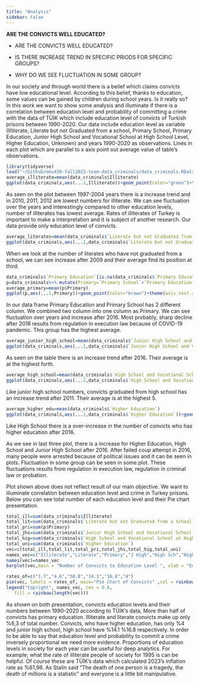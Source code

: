 ```yaml
---
title: "Analysis"
sidebar: false
---
```


**ARE THE CONVICTS WELL EDUCATED?**

-   ARE THE CONVICTS WELL EDUCATED?

-   IS THERE INCREASE TREND IN SPECIFIC PRIODS FOR SPECIFIC GROUPS?

-   WHY DO WE SEE FLUCTUATION IN SOME GROUP?

In our society and through world there is a belief which claims convicts have low educational level. According to this belief, thanks to education, some values can be gained by children during school years. Is it really so? In this work we want to show some analysis and illuminate if there is a correlation between education level and probability of committing a crime with the data of TÜİK which include education level of convicts of Turkish prisons between 1990-2020. Our data include education level as variable (Illiterate, Literate but not Graduated from a school, Primary School, Primary Education, Junior High School and Vocational School at High School Level, Higher Education, Unknown) and years 1990-2020 as observations. Lines in each plot which are parallel to x axis point out average value of table's observations.

```r
library(tidyverse)
load("~/Github/emu430-fall2023-team-data_criminals/data_criminals.RData")
average_illiterate=mean(data_criminals$Illiterate)
ggplot(data_criminals,aes(...1,Illiterate))+geom_point(color="green")+theme(axis.text.x = element_text(angle = 90, hjust = 1))+labs(title = "Illiterate over Years", x = "Years", y = "Number of Illiterates")+geom_hline(yintercept = average_illiterate, col = "green")

```

As seen on the plot between 1997-2004 years there is a increase trend and in 2010, 2011, 2012 are lowest numbers for illiterate. We can see fluctuation over the years and interestingly compared to other education levels, number of illiterates has lowest average. Rates of illiterates of Turkey is important to make a interpretation and it is subject of another research. Our data provide only education level of convicts.

```r
average_literates=mean(data_criminals$`Literate but not Graduated from a School`)
ggplot(data_criminals,aes(...1,data_criminals$`Literate but not Graduated from a School` ))+geom_point(color="red")+theme(axis.text.x = element_text(angle = 90, hjust = 1))+labs(title = "Literate over Years", x = "Years", y = "Number of Literates")+geom_hline(yintercept = average_literates, col = "red")

```

When we look at the number of literates who have not graduated from a school, we can see increase after 2009 and their average find its position at third.

```r
data_criminals$`Primary Education`[is.na(data_criminals$`Primary Education`)] <- 0
p=data_criminals%>% mutate(Primary=`Primary School`+`Primary Education`)
average_primary=mean(p$Primary)
ggplot(p,aes(...1,Primary))+geom_point(color="brown")+theme(axis.text.x = element_text(angle = 90, hjust = 1))+labs(title = "Number of Graduated from Primary School or Education over Years", x = "Years", y = "Number of Primary Education or Primary Scool")+geom_hline(yintercept = average_primary, col = "brown")
```

In our data frame Primary Education and Primary School has 2 different column. We combined two column into one column as Primary. We can see fluctuation over years and increase after 2016. Most probably, sharp decline after 2018 results from regulation in execution law because of COVID-19 pandemic. This group has the highest average.

```r
average_junior_high_school=mean(data_criminals$`Junior High School and Vocational School at Junior High School Level`)
ggplot(data_criminals,aes(...1,data_criminals$`Junior High School and Vocational School at Junior High School Level`))+geom_point(color="black")+theme(axis.text.x = element_text(angle = 90, hjust = 1))+labs(title = "Junior High School over Years", x = "Years", y = "Number of Junior High School")+geom_hline(yintercept = average_junior_high_school, col = "black")
```

As seen on the table there is an increase trend after 2016. Their average is at the highest forth.

```r
average_high_school=mean(data_criminals$`High School and Vocational School at High School Level`)
ggplot(data_criminals,aes(...1,data_criminals$`High School and Vocational School at High School Level`))+geom_point(color="purple")+theme(axis.text.x = element_text(angle = 90, hjust = 1))+labs(title = "High School over Years", x = "Years", y = "Number of Convict Graduated from High School")+geom_hline(yintercept = average_junior_high_school, col = "purple")
```

Like junior high school numbers, convicts graduated from high school has an increase trend after 2011. Their average is at the highest 5.

```r
average_higher_edu=mean(data_criminals$`Higher Education`)
ggplot(data_criminals,aes(...1,data_criminals$`Higher Education`))+geom_point(color="blue")+theme(axis.text.x = element_text(angle = 90, hjust = 1))+labs(title = "Higher Education over Years", x = "Years", y = "Number of Convicts with Higher Education")+geom_hline(yintercept =average_higher_edu , col = "blue")

```

Like High School there is a over-increase in the number of convicts who has higher education after 2016.

As we see in last three plot, there is a increase for Higher Education, High School and Junior High School after 2016. After failed coup attempt in 2016, many people were arrested because of political issues and it can be seen in plots. Fluctuation in some group can be seen in some plot. These fluctuations results from regulation in execution law, regulation in criminal law or probation.

Plot shown above does not reflect result of our main objective. We want to illuminate correlation between education level and crime in Turkey prisons. Below you can see total number of each education level and their Pie chart presentation.

```r
total_ill=sum(data_criminals$Illiterate)
total_lit=sum(data_criminals$`Literate but not Graduated from a School`)
total_pri=sum(p$Primary)
total_jhs=sum(data_criminals$`Junior High School and Vocational School at Junior High School Level`)
total_hig=sum(data_criminals$`High School and Vocational School at High School Level`)
total_uni=sum(data_criminals$`Higher Education`)
vec=c(total_ill,total_lit,total_pri,total_jhs,total_hig,total_uni)
names_vec=c("Illiterate","Literate","Primary","J High","High Sch","High Edu")
names(vec)=names_vec
barplot(vec,main = "Number of Convicts to Education Level ", xlab = "Education Level", ylab = "Number of Convicts", border = "red")
```

```r
rates_of=c("1.7","4.6","58.8","14.1","16.8","4")
pie(vec, labels = rates_of, main="Pie Chart of Convicts" ,col = rainbow(length(vec)))
legend("topright", names_vec, cex = 0.8,
   fill = rainbow(length(vec)))
```

As shown on both presentation, convicts education levels and their numbers between 1990-2020 according to TÜİK's data, More than half of convicts has primary education. Illiterate and literate convicts make up only %6,3 of total number. Convicts, who have higher education, has only %4 and junior high school, high school have %14.1 %16.8 respectively. In order to be able to say that education level and probability to commit a crime inversely proportional we need more evidence. Proportions of education levels in society for each year can be useful for deep analytics. For example; what the rate of illiterate people of society for 1995 is can be helpful. Of course these are TÜİK's data which calculated 2023's inflation rate as %61,98. As Stalin said "The death of one person is a tragedy, the death of millions is a statistic" and everyone is a little bit manipulative.
